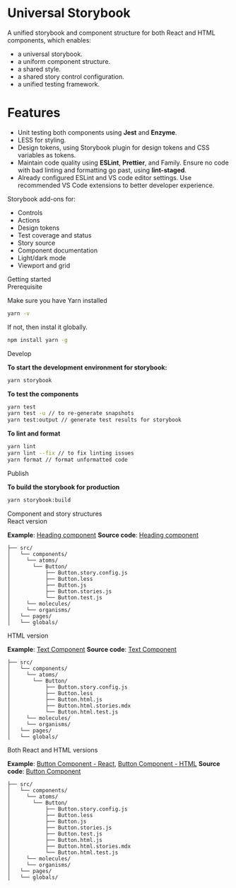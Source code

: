 
<Meta title="Introduction" />

<style>{`
  .subheading {
    --mediumdark: '#333';
    font-weight: 900;
    font-size: 16px;
    color: #555;
    letter-spacing: 6px;
    line-height: 24px;
    text-transform: uppercase;
    margin-bottom: 12px;
    margin-top: 40px;
  }
  .subheading-small {
    --mediumdark: '#999999';
    font-weight: 900;
    font-size: 13px;
    color: #999;
    letter-spacing: 6px;
    line-height: 24px;
    text-transform: uppercase;
    margin-bottom: 12px;
    margin-top: 40px;
  }
`}</style>

# Universal Storybook

A unified storybook and component structure for both React and HTML components, which enables:

- a universal storybook.
- a uniform component structure.
- a shared style.
- a shared story control configuration.
- a unified testing framework.

<h1 className="subheading">Features</h1>

- Unit testing both components using **Jest** and **Enzyme**.
- LESS for styling.
- Design tokens, using Storybook plugin for design tokens and CSS variables as tokens.
- Maintain code quality using **ESLint**, **Prettier**, and Family. Ensure no code with bad linting and formatting go past, using **lint-staged**.
- Already configured ESLint and VS code editor settings. Use recommended VS Code extensions to better developer experience.

<div className="subheading-small">Storybook add-ons for:</div>

- Controls
- Actions
- Design tokens
- Test coverage and status
- Story source
- Component documentation
- Light/dark mode
- Viewport and grid

<div className="subheading">Getting started</div>

<div className="subheading-small">Prerequisite</div>

Make sure you have Yarn installed

```bash
yarn -v
```

If not, then instal it globally.

```bash
npm install yarn -g
```

<div className="subheading-small">Develop</div>

**To start the development environment for storybook:**

```bash
yarn storybook
```

**To test the components**

```bash
yarn test
yarn test -u // to re-generate snapshots
yarn test:output // generate test results for storybook
```

**To lint and format**

```bash
yarn lint
yarn lint --fix // to fix linting issues
yarn format // format unformatted code
```

<div className="subheading-small">Publish</div>

**To build the storybook for production**

```bash
yarn storybook:build
```

<div className="subheading">Component and story structures</div>

<div className="subheading-small">React version</div>

**Example**: [Heading component](/story/react-atoms-heading--large)
**Source code**: [Heading component](https://github.com/dreamworkers/universal-storybook/tree/main/src/components/atoms/Heading)

```text
├── src/
│   └── components/
│     └── atoms/
│       └── Button/
│           ├── Button.story.config.js
│           ├── Button.less
│           ├── Button.js
│           ├── Button.stories.js
│           └── Button.test.js
│     └── molecules/
│     └── organisms/
│   └── pages/
│   └── globals/
```

<div className="subheading-small">HTML version</div>

**Example**: [Text Component](/story/html-atoms-text--basic-text)
**Source code**: [Text Component](https://github.com/dreamworkers/universal-storybook/tree/main/src/components/atoms/Text)

```text
├── src/
│   └── components/
│     └── atoms/
│       └── Button/
│           ├── Button.story.config.js
│           ├── Button.less
│           ├── Button.html.js
│           ├── Button.html.stories.mdx
│           └── Button.html.test.js
│     └── molecules/
│     └── organisms/
│   └── pages/
│   └── globals/
```

<div className="subheading-small">Both React and HTML versions</div>

**Example**: [Button Component - React](/story/react-atoms-button--primary), [Button Component - HTML](/story/html-atoms-button--primary)
**Source code**: [Button Component](https://github.com/dreamworkers/universal-storybook/tree/main/src/components/atoms/Button)

```text
├── src/
│   └── components/
│     └── atoms/
│       └── Button/
│           ├── Button.story.config.js
│           ├── Button.less
│           ├── Button.js
│           ├── Button.stories.js
│           ├── Button.test.js
│           ├── Button.html.js
│           ├── Button.html.stories.mdx
│           └── Button.html.test.js
│     └── molecules/
│     └── organisms/
│   └── pages/
│   └── globals/
```
